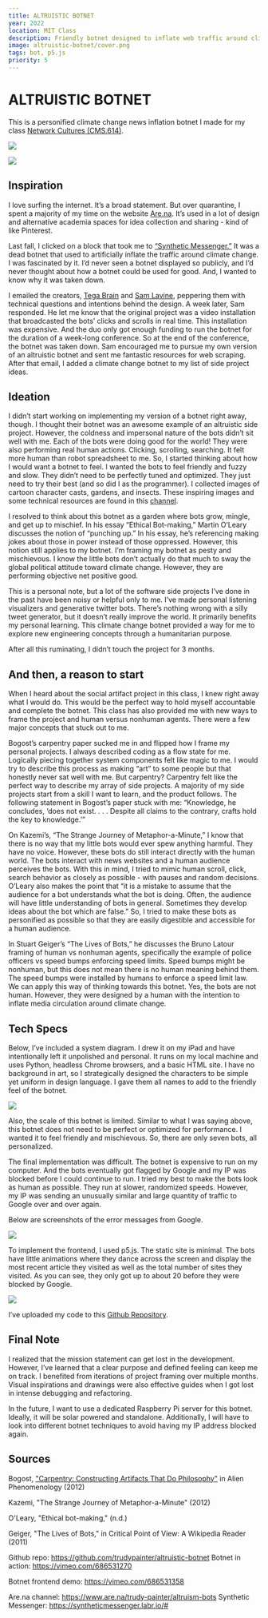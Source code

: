 ```yaml
---
title: ALTRUISTIC BOTNET
year: 2022
location: MIT Class
description: Friendly botnet designed to inflate web traffic around climate change
image: altruistic-botnet/cover.png
tags: bot, p5.js
priority: 5
---
```


# ALTRUISTIC BOTNET

This is a personified climate change news inflation botnet I made for my class [Network Cultures (CMS.614)](https://docs.google.com/document/d/1kHGED28lU4xAXI8FkIpPelVSYoU7jHP4J268Iuyxq4c/edit).

![](/altruistic-botnet/2.jpg)

![](/altruistic-botnet/3.jpg)

## Inspiration

I love surfing the internet. It’s a broad statement. But over quarantine, I spent a majority of my time on the website [Are.na](http://are.na/). It’s used in a lot of design and alternative academia spaces for idea collection and sharing - kind of like Pinterest.

Last fall, I clicked on a block that took me to [“Synthetic Messenger.”](https://syntheticmessenger.labr.io/#) It was a dead botnet that used to artificially inflate the traffic around climate change. I was fascinated by it. I’d never seen a botnet displayed so publicly, and I’d never thought about how a botnet could be used for good. And, I wanted to know why it was taken down.

I emailed the creators, [Tega Brain](http://tegabrain.com/) and [Sam Lavine](https://lav.io/), peppering them with technical questions and intentions behind the design. A week later, Sam responded. He let me know that the original project was a video installation that broadcasted the bots’ clicks and scrolls in real time. This installation was expensive. And the duo only got enough funding to run the botnet for the duration of a week-long conference. So at the end of the conference, the botnet was taken down. Sam encouraged me to pursue my own version of an altruistic botnet and sent me fantastic resources for web scraping. After that email, I added a climate change botnet to my list of side project ideas.

## Ideation

I didn’t start working on implementing my version of a botnet right away, though. I thought their botnet was an awesome example of an altruistic side project. However, the coldness and impersonal nature of the bots didn’t sit well with me. Each of the bots were doing good for the world! They were also performing real human actions. Clicking, scrolling, searching. It felt more human than robot spreadsheet to me. So, I started thinking about how I would want a botnet to feel. I wanted the bots to feel friendly and fuzzy and slow. They didn’t need to be perfectly tuned and optimized. They just need to try their best (and so did I as the programmer). I collected images of cartoon character casts, gardens, and insects. These inspiring images and some technical resources are found in this [channel](https://www.are.na/trudy-painter/altruism-bots).

I resolved to think about this botnet as a garden where bots grow, mingle, and get up to mischief. In his essay “Ethical Bot-making,” Martin O’Leary discusses the notion of “punching up.” In his essay, he’s referencing making jokes about those in power instead of those oppressed. However, this notion still applies to my botnet. I’m framing my botnet as pesty and mischievous. I know the little bots don’t actually do that much to sway the global political attitude toward climate change. However, they are performing objective net positive good.

This is a personal note, but a lot of the software side projects I’ve done in the past have been noisy or helpful only to me. I’ve made personal listening visualizers and generative twitter bots. There’s nothing wrong with a silly tweet generator, but it doesn’t really improve the world. It primarily benefits my personal learning. This climate change botnet provided a way for me to explore new engineering concepts through a humanitarian purpose.

After all this ruminating, I didn’t touch the project for 3 months.

## And then, a reason to start

When I heard about the social artifact project in this class, I knew right away what I would do. This would be the perfect way to hold myself accountable and complete the botnet. This class has also provided me with new ways to frame the project and human versus nonhuman agents. There were a few major concepts that stuck out to me.

Bogost’s carpentry paper sucked me in and flipped how I frame my personal projects. I always described coding as a flow state for me. Logically piecing together system components felt like magic to me. I would try to describe this process as making “art” to some people but that honestly never sat well with me. But carpentry? Carpentry felt like the perfect way to describe my array of side projects. A majority of my side projects start from a skill I want to learn, and the product follows. The following statement in Bogost’s paper stuck with me: “Knowledge, he concludes, ‘does not exist. . . . Despite all claims to the contrary, crafts hold the key to knowledge.’”

On Kazemi’s, “The Strange Journey of Metaphor-a-Minute,” I know that there is no way that my little bots would ever spew anything harmful. They have no voice. However, these bots do still interact directly with the human world. The bots interact with news websites and a human audience perceives the bots. With this in mind, I tried to mimic human scroll, click, search behavior as closely as possible - with pauses and random decisions. O’Leary also makes the point that “it is a mistake to assume that the audience for a bot understands what the bot is doing. Often, the audience will have little understanding of bots in general. Sometimes they develop ideas about the bot which are false.” So, I tried to make these bots as personified as possible so that they are easily digestible and accessible for a human audience.

In Stuart Geiger’s “The Lives of Bots,” he discusses the Bruno Latour framing of human vs nonhuman agents, specifically the example of police officers vs speed bumps enforcing speed limits. Speed bumps might be nonhuman, but this does not mean there is no human meaning behind them. The speed bumps were installed by humans to enforce a speed limit law. We can apply this way of thinking towards this botnet. Yes, the bots are not human. However, they were designed by a human with the intention to inflate media circulation around climate change.

## Tech Specs

Below, I’ve included a system diagram. I drew it on my iPad and have intentionally left it unpolished and personal. It runs on my local machine and uses Python, headless Chrome browsers, and a basic HTML site. I have no background in art, so I strategically designed the characters to be simple yet uniform in design language. I gave them all names to add to the friendly feel of the botnet.

![](https://github.com/trudypainter/trudy-computer-react/blob/main/projects/altruistic-botnet/diagram.jpeg?raw=true)

Also, the scale of this botnet is limited. Similar to what I was saying above, this botnet does not need to be perfect or optimized for performance. I wanted it to feel friendly and mischievous. So, there are only seven bots, all personalized.

The final implementation was difficult. The botnet is expensive to run on my computer. And the bots eventually got flagged by Google and my IP was blocked before I could continue to run. I tried my best to make the bots look as human as possible. They run at slower, randomized speeds. However, my IP was sending an unusually similar and large quantity of traffic to Google over and over again.

Below are screenshots of the error messages from Google.

![](https://github.com/trudypainter/trudy-computer-react/blob/main/projects/altruistic-botnet/errors.png?raw=true)

To implement the frontend, I used p5.js. The static site is minimal. The bots have little animations where they dance across the screen and display the most recent article they visited as well as the total number of sites they visited. As you can see, they only got up to about 20 before they were blocked by Google.

![](https://github.com/trudypainter/trudy-computer-react/blob/main/projects/altruistic-botnet/frontend.png?raw=true)

I’ve uploaded my code to this [Github Repository](https://github.com/trudypainter/altruistic-botnet).

## Final Note

I realized that the mission statement can get lost in the development. However, I’ve learned that a clear purpose and defined feeling can keep me on track. I benefited from iterations of project framing over multiple months. Visual inspirations and drawings were also effective guides when I got lost in intense debugging and refactoring.

In the future, I want to use a dedicated Raspberry Pi server for this botnet. Ideally, it will be solar powered and standalone. Additionally, I will have to look into different botnet techniques to avoid having my IP address blocked again.

## Sources

Bogost, ["Carpentry: Constructing Artifacts That Do Philosophy"](https://quote.ucsd.edu/sed/files/2016/04/Bogost.pdf) in Alien Phenomenology (2012)

Kazemi, "The Strange Journey of Metaphor-a-Minute" (2012)

O'Leary, "Ethical bot-making," (n.d.)

Geiger, "The Lives of Bots," in Critical Point of View: A Wikipedia Reader (2011)

Github repo: https://github.com/trudypainter/altruistic-botnet Botnet in action: https://vimeo.com/686531270

Botnet frontend demo: https://vimeo.com/686531358

Are.na channel: https://www.are.na/trudy-painter/altruism-bots Synthetic Messenger: https://syntheticmessenger.labr.io/#
